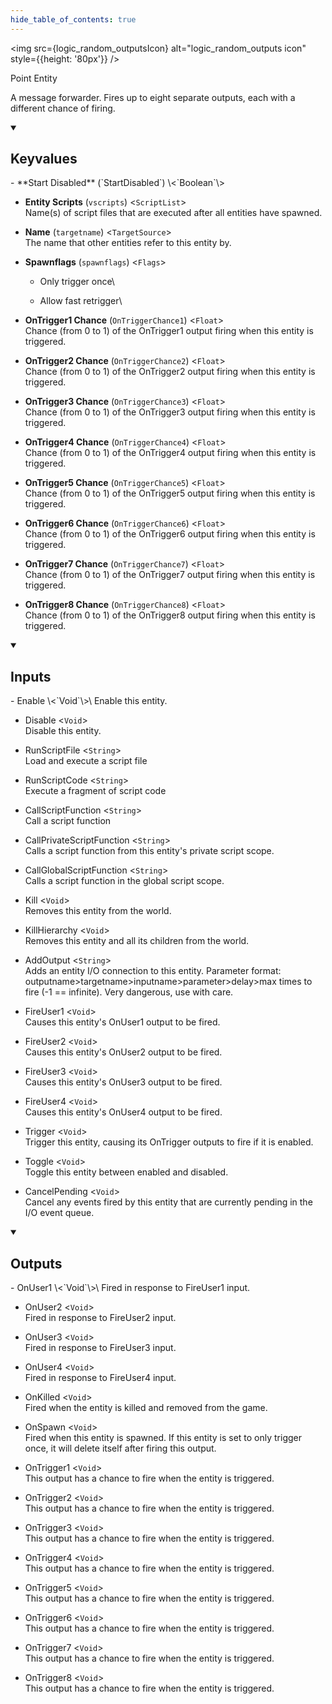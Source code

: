 ```yaml
---
hide_table_of_contents: true
---
```


<!---
!!!!!!
THIS PAGE IS AUTOGENERATED FROM GAME FGD DEFINITIONS!
DO NOT EDIT MANUALLY!
!!!!!!

In order to make edits, you can make an annotation file in /fgd_dump_overrides
-->



<img src={logic_random_outputsIcon} alt="logic_random_outputs icon" style={{height: '80px'}} />

Point Entity

A message forwarder. Fires up to eight separate outputs, each with a different chance of firing.

<details open>
<summary><h2>Keyvalues</h2></summary>
- **Start Disabled** (`StartDisabled`) \<`Boolean`\>

- **Entity Scripts** (`vscripts`) \<`ScriptList`\>\
Name(s) of script files that are executed after all entities have spawned.

- **Name** (`targetname`) \<`TargetSource`\>\
The name that other entities refer to this entity by.

- **Spawnflags** (`spawnflags`) \<`Flags`\>
  - Only trigger once\
    
  - Allow fast retrigger\
    


- **OnTrigger1 Chance** (`OnTriggerChance1`) \<`Float`\>\
Chance (from 0 to 1) of the OnTrigger1 output firing when this entity is triggered.

- **OnTrigger2 Chance** (`OnTriggerChance2`) \<`Float`\>\
Chance (from 0 to 1) of the OnTrigger2 output firing when this entity is triggered.

- **OnTrigger3 Chance** (`OnTriggerChance3`) \<`Float`\>\
Chance (from 0 to 1) of the OnTrigger3 output firing when this entity is triggered.

- **OnTrigger4 Chance** (`OnTriggerChance4`) \<`Float`\>\
Chance (from 0 to 1) of the OnTrigger4 output firing when this entity is triggered.

- **OnTrigger5 Chance** (`OnTriggerChance5`) \<`Float`\>\
Chance (from 0 to 1) of the OnTrigger5 output firing when this entity is triggered.

- **OnTrigger6 Chance** (`OnTriggerChance6`) \<`Float`\>\
Chance (from 0 to 1) of the OnTrigger6 output firing when this entity is triggered.

- **OnTrigger7 Chance** (`OnTriggerChance7`) \<`Float`\>\
Chance (from 0 to 1) of the OnTrigger7 output firing when this entity is triggered.

- **OnTrigger8 Chance** (`OnTriggerChance8`) \<`Float`\>\
Chance (from 0 to 1) of the OnTrigger8 output firing when this entity is triggered.


 </details>
<details open>
<summary><h2>Inputs</h2></summary>
- Enable \<`Void`\>\
Enable this entity.

- Disable \<`Void`\>\
Disable this entity.

- RunScriptFile \<`String`\>\
Load and execute a script file

- RunScriptCode \<`String`\>\
Execute a fragment of script code

- CallScriptFunction \<`String`\>\
Call a script function

- CallPrivateScriptFunction \<`String`\>\
Calls a script function from this entity's private script scope.

- CallGlobalScriptFunction \<`String`\>\
Calls a script function in the global script scope.

- Kill \<`Void`\>\
Removes this entity from the world.

- KillHierarchy \<`Void`\>\
Removes this entity and all its children from the world.

- AddOutput \<`String`\>\
Adds an entity I/O connection to this entity. Parameter format: outputname&gt;targetname>inputname&gt;parameter&gt;delay&gt;max times to fire (-1 == infinite). Very dangerous, use with care.

- FireUser1 \<`Void`\>\
Causes this entity's OnUser1 output to be fired.

- FireUser2 \<`Void`\>\
Causes this entity's OnUser2 output to be fired.

- FireUser3 \<`Void`\>\
Causes this entity's OnUser3 output to be fired.

- FireUser4 \<`Void`\>\
Causes this entity's OnUser4 output to be fired.

- Trigger \<`Void`\>\
Trigger this entity, causing its OnTrigger outputs to fire if it is enabled.

- Toggle \<`Void`\>\
Toggle this entity between enabled and disabled.

- CancelPending \<`Void`\>\
Cancel any events fired by this entity that are currently pending in the I/O event queue.


 </details>
<details open>
<summary><h2>Outputs</h2></summary>
- OnUser1 \<`Void`\>\
Fired in response to FireUser1 input.

- OnUser2 \<`Void`\>\
Fired in response to FireUser2 input.

- OnUser3 \<`Void`\>\
Fired in response to FireUser3 input.

- OnUser4 \<`Void`\>\
Fired in response to FireUser4 input.

- OnKilled \<`Void`\>\
Fired when the entity is killed and removed from the game.

- OnSpawn \<`Void`\>\
Fired when this entity is spawned. If this entity is set to only trigger once, it will delete itself after firing this output.

- OnTrigger1 \<`Void`\>\
This output has a chance to fire when the entity is triggered.

- OnTrigger2 \<`Void`\>\
This output has a chance to fire when the entity is triggered.

- OnTrigger3 \<`Void`\>\
This output has a chance to fire when the entity is triggered.

- OnTrigger4 \<`Void`\>\
This output has a chance to fire when the entity is triggered.

- OnTrigger5 \<`Void`\>\
This output has a chance to fire when the entity is triggered.

- OnTrigger6 \<`Void`\>\
This output has a chance to fire when the entity is triggered.

- OnTrigger7 \<`Void`\>\
This output has a chance to fire when the entity is triggered.

- OnTrigger8 \<`Void`\>\
This output has a chance to fire when the entity is triggered.


 </details>